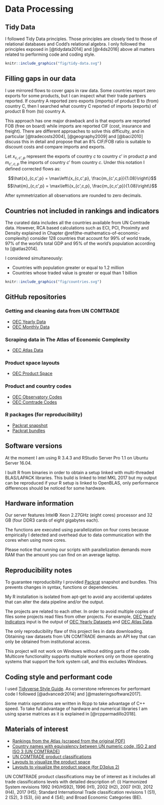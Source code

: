# Data Processing

## Tidy Data

I followed Tidy Data principles. Those principles are closely tied to those of relational databases and Codd’s relational algebra. I only followed the principles exposed in [@tidydata2014] and [@r4ds2016] above all matters related to performing code and coding style.

```r
knitr::include_graphics("fig/tidy-data.svg")
```

## Filling gaps in our data

I use mirrored flows to cover gaps in raw data. Some countries report zero exports for some products, but I can inspect what their trade partners reported. If country A reported zero exports (imports) of product B to (from) country C, then I searched what country C reported of imports (exports) of product B from (to) country A.

This approach has one major drawback and is that exports are reported FOB (free on board) while imports are reported CIF (cost, insurance and freight). There are different approaches to solve this difficulty, and in particular [@tradecosts2004], [@geography2009] and [@baci2010] discuss this in detail and propose that an 8% CIF/FOB ratio is suitable to discount costs and compare imports and exports.

Let $x_{c,c',p}$ represent the exports of country $c$ to country $c'$ in product $p$ and $m_{c',c,p}$ the imports of country $c'$ from country $c$. Under this notation I defined corrected flows as:

$$\hat{x}_{c,c',p} = \max\left\{x_{c,c',p}, \frac{m_{c',c,p}}{1.08}\right\}$$
$$\hat{m}_{c,c',p} = \max\left\{x_{c',c,p}, \frac{m_{c,c',p}}{1.08}\right\}$$

After symmetrization all observations are rounded to zero decimals.

<!--
## Classification conversion in monthly data

As [UN COMTRADE](https://comtrade.un.org/data/) states: "Monthly datasets may mix codes from multiple HS revisions and are provided as is except for standardization of trade flow and partner information, as well as conversion to US dollars."

Our solution to obtain tidy datasets was to convert all HS codes available in raw datasets to HS rev 2007. In \@ref(materials-of-interest) I provide links to correspondence tables that allow us to do that conversion process.
-->

## Countries not included in rankings and indicators

The curated data includes all the countries available from UN Comtrade data. However, RCA based calculations such as ECI, PCI, Proximity and Density explained in Chapter \@ref(the-mathematics-of-economic-complexity) consider 128 countries that account for 99% of world trade, 97% of the world’s total GDP and 95% of the world’s population according to [@atlas2014].

I considered simultaneously:

* Countries with population greater or equal to 1.2 million
* Countries whose traded value is greater or equal than 1 billion

```r
knitr::include_graphics("fig/countries.svg")
```

## GitHub repositories

### Getting and cleaning data from UN COMTRADE

* [OEC Yearly Data](https://github.com/pachamaltese/oec-yearly-datasets)
* [OEC Monthly Data](https://github.com/pachamaltese/oec-monthly-datasets)

### Scraping data in The Atlas of Economic Complexity

* [OEC Atlas Data](https://github.com/pachamaltese/oec-atlas-data)

### Product space layouts

* [OEC Product Space](https://github.com/pachamaltese/oec-product-space)

### Product and country codes

* [OEC Observatory Codes](https://github.com/pachamaltese/oec-observatory-codes)
* [OEC Comtrade Codes](https://github.com/pachamaltese/oec-comtrade-codes)

### R packages (for reproducibility)

* [Packrat snapshot](https://github.com/pachamaltese/oec-packages-snapshot/)
* [Packrat bundles](https://github.com/pachamaltese/oec-bundles)

## Software versions

At the moment I am using R 3.4.3 and RStudio Server Pro 1.1 on Ubuntu Server 16.04.

I built R from binaries in order to obtain a setup linked with multi-threaded BLAS/LAPACK libraries. This build is linked to Intel MKL 2017 but my output can be reproduced if your R setup is linked to OpenBLAS, only performance differences should be noticed for some hardware.

## Hardware information

Our server features Intel© Xeon 2.27GHz (eight cores) processor and 32 GB (four DDR3 cards of eight gigabytes each).

The functions are executed using parallelization on four cores because empirically I detected and overhead due to data communication with the cores when using more cores.

Please notice that running our scripts with parallelization demands more RAM than the amount you can find on an average laptop. 

## Reproducibility notes

To guarantee reproducibility I provided [Packrat](https://rstudio.github.io/packrat/) snapshot and bundles. This prevents changes in syntax, functions or dependencies.

My R installation is isolated from apt-get to avoid any accidental updates that can alter the data pipeline and/or the output.

The projects are related to each other. In order to avoid multiple copies of files some projects read files from other projects. For example, [OEC Yearly Indicators](https://github.com/pachamaltese/oec-yearly-indicators) input is the output of [OEC Yearly Datasets](https://github.com/pachamaltese/oec-yearly-datasets) and [OEC Atlas Data](https://github.com/pachamaltese/oec-atlas-data).

The only reproducibility flaw of this project lies in data downloading. Obtaining raw datasets from UN COMTRADE demands an API key that can only be obtained from institutional access.

This project will not work on Windows without editing parts of the code. Multicore functionality supports multiple workers only on those operating systems that support the fork system call, and this excludes Windows.

## Coding style and performant code

I used [Tidyverse Style Guide](http://style.tidyverse.org/). As cornerstone references for performant code I followed [@advancedr2014] and [@masteringsoftware2017].

Some matrix operations are written in Rcpp to take advantage of C++ speed. To take full advantage of hardware and numerical libraries I am using sparse matrices as it is explained in [@rcpparmadillo2018].

## Materials of interest

* [Rankings from the Atlas (scraped from the original PDF)](https://github.com/pachamaltese/oec-atlas-data/tree/master/2-scraped-tables)
* [Country names with equivalency between UN numeric code, ISO 2 and ISO 3 (UN COMTRADE)](https://github.com/pachamaltese/oec-comtrade-codes/blob/master/country-codes.xls?raw=true)
* [UN COMTRADE product classifications](https://github.com/pachamaltese/oec-comtrade-codes/blob/master/official-list-of-comtrade-codes.xlsx?raw=true)
* [Layouts to visualize the product space](https://github.com/pachamaltese/oec-product-space/tree/master/hs92-sitc/2-layouts-d3plus1)
* [Layouts to visualize the product space (for D3plus 2)](https://github.com/pachamaltese/oec-product-space/tree/master/hs92-sitc/3-layouts-d3plus2)

UN COMTRADE product classifications may be of interest as it includes all trade classifications levels with detailed description of: (i) Harmonized System revisions 1992 (H0/HS92), 1996 (H1), 2002 (H2), 2007 (H3), 2012 (H4), 2017 (H5); Standard International Trade classification revisions 1 (S1), 2 (S2), 3 (S3), (iii) and 4 (S4); and Broad Economic Categories (BE).
